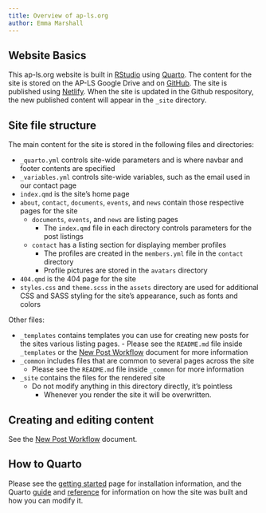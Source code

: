 ```yaml
---
title: Overview of ap-ls.org
author: Emma Marshall
---
```


## Website Basics

This ap-ls.org website is built in [RStudio](https://www.rstudio.com/) using [Quarto](https://quarto.org). The content for the site is stored on the AP-LS Google Drive and on [GitHub](https://github.com). The site is published using [Netlify](https://www.netlify.com/). When the site is updated in the Github respository, the new published content will appear in the `_site` directory.


## Site file structure

The main content for the site is stored in the following files and directories:

- `_quarto.yml` controls site-wide parameters and is where navbar and footer contents are specified
- `_variables.yml` controls site-wide variables, such as the email used in our contact page
- `index.qmd` is the site's home page
- `about`, `contact`, `documents`, `events`, and `news` contain those respective pages for the site
  - `documents`, `events`, and `news` are listing pages
      - The `index.qmd` file in each directory controls parameters for the post listings
  - `contact` has a listing section for displaying member profiles
      - The profiles are created in the `members.yml` file in the `contact` directory
      - Profile pictures are stored in the `avatars` directory
- `404.qmd` is the 404 page for the site
- `styles.css` and `theme.scss` in the `assets` directory are used for additional CSS and SASS styling for the site's appearance, such as fonts and colors

Other files:

- `_templates` contains templates you can use for creating new posts for the sites various listing pages.     - Please see the `README.md` file inside `_templates` or the [New Post Workflow](/documents/posts/new-post-workflow) document for more information
- `_common` includes files that are common to several pages across the site
    - Please see the `README.md` file inside `_common` for more information
- `_site` contains the files for the rendered site
    - Do not modify anything in this directory directly, it's pointless
        - Whenever you render the site it will be overwritten. 

## Creating and editing content

See the [New Post Workflow](/documents/posts/new-post-workflow) document.

## How to Quarto

Please see the [getting started](https://quarto.org/docs/get-started/) page for installation information, and the Quarto [guide](https://quarto.org/docs/guide/) and [reference](https://quarto.org/docs/reference/) for information on how the site was built and how you can modify it.